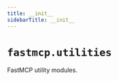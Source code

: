 ---
title: __init__
sidebarTitle: __init__
---

# `fastmcp.utilities`


FastMCP utility modules.
